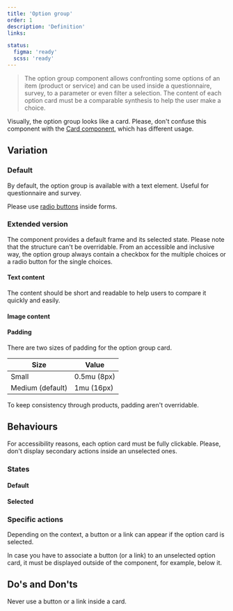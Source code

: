 ```yaml
---
title: 'Option group'
order: 1
description: 'Definition'
links:

status:
  figma: 'ready'
  scss: 'ready'
---
```


> The option group component allows confronting some options of an item (product or service) and can be used inside a questionnaire, survey, to a parameter or even filter a selection. The content of each option card must be a comparable synthesis to help the user make a choice.

<Preview path="default" nude />

<Highlight theme="warning" title="Be aware">

Visually, the option group looks like a card. Please, don't confuse this component with the [Card component](/Components/Cards), which has different usage.

</Highlight>

## Variation

### Default

By default, the option group is available with a text element. Useful for questionnaire and survey.

<Highlight theme="warning" title="Be aware">

Please use [radio buttons](/Components/Form/Radio) inside forms.

</Highlight>

### Extended version

<Preview path="extended" nude />

The component provides a default frame and its selected state. Please note that the structure can't be overridable.
From an accessible and inclusive way, the option group always contain a checkbox for the multiple choices or a radio button for the single choices.

#### Text content

The content should be short and readable to help users to compare it quickly and easily.

#### Image content

#### Padding

There are two sizes of padding for the option group card.

| Size             | Value       |
| ---------------- | ----------- |
| Small            | 0.5mu (8px) |
| Medium (default) | 1mu (16px)  |

<Highlight theme="warning" title="Be aware">

To keep consistency through products, padding aren't overridable.

</Highlight>

<Preview path="spaced" nude />

## Behaviours

For accessibility reasons, each option card must be fully clickable. Please, don't display secondary actions inside an unselected ones.

### States

<Preview path="checkbox" nude />

#### Default


#### Selected


### Specific actions

Depending on the context, a button or a link can appear if the option card is selected.

<Highlight theme="tips" title="Good to know">

In case you have to associate a button (or a link) to an unselected option card, it must be displayed outside of the component, for example, below it.

</Highlight>

## Do's and Don'ts

<HintItem dont>Never use a button or a link inside a card.</HintItem>
